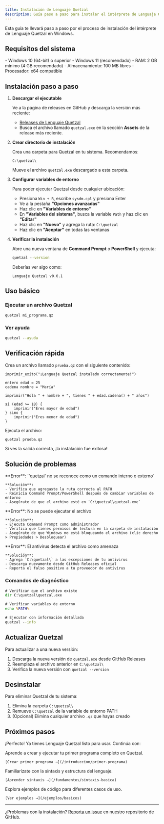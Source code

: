 ```yaml
---
title: Instalación de Lenguaje Quetzal
description: Guía paso a paso para instalar el intérprete de Lenguaje Quetzal en Windows.
---
```



Esta guía te llevará paso a paso por el proceso de instalación del intérprete de Lenguaje Quetzal en Windows.

<Badge text="Solo Windows" variant="note" />

## Requisitos del sistema

<CardGrid>
  <Card title="Sistema Operativo" icon="laptop">
    - Windows 10 (64-bit) o superior
    - Windows 11 (recomendado)
  </Card>
  
  <Card title="Hardware Mínimo" icon="setting">
    - RAM: 2 GB mínimo (4 GB recomendado)
    - Almacenamiento: 100 MB libres
    - Procesador: x64 compatible
  </Card>
</CardGrid>

## Instalación paso a paso

<Steps>

1. **Descargar el ejecutable**
   
   Ve a la página de releases en GitHub y descarga la versión más reciente:
    - [Releases de Lenguaje Quetzal](https://github.com/AntaresGT/lenguaje-quetzal/releases)
    - Busca el archivo llamado `quetzal.exe` en la sección **Assets** de la release más reciente.

2. **Crear directorio de instalación**
   
   Crea una carpeta para Quetzal en tu sistema. Recomendamos:
   
   ```
   C:\quetzal\
   ```
   
   Mueve el archivo `quetzal.exe` descargado a esta carpeta.

3. **Configurar variables de entorno**
   
   Para poder ejecutar Quetzal desde cualquier ubicación:
   
   - Presiona `Win + R`, escribe `sysdm.cpl` y presiona Enter
   - Ve a la pestaña **"Opciones avanzadas"**
   - Haz clic en **"Variables de entorno"**
   - En **"Variables del sistema"**, busca la variable `Path` y haz clic en **"Editar"**
   - Haz clic en **"Nuevo"** y agrega la ruta: `C:\quetzal`
   - Haz clic en **"Aceptar"** en todas las ventanas

4. **Verificar la instalación**
   
   Abre una nueva ventana de **Command Prompt** o **PowerShell** y ejecuta:
   
   ```cmd
   quetzal --version
   ```
   
   Deberías ver algo como:
   ```
   Lenguaje Quetzal v0.0.1
   ```

</Steps>

## Uso básico

### Ejecutar un archivo Quetzal

```cmd
quetzal mi_programa.qz
```

### Ver ayuda

```cmd
quetzal --ayuda
```

## Verificación rápida

Crea un archivo llamado `prueba.qz` con el siguiente contenido:

```qz
imprimir_exito("¡Lenguaje Quetzal instalado correctamente!")

entero edad = 25
cadena nombre = "María"

imprimir("Hola " + nombre + ", tienes " + edad.cadena() + " años")

si (edad >= 18) {
    imprimir("Eres mayor de edad")
} sino {
    imprimir("Eres menor de edad")
}
```

Ejecuta el archivo:

```cmd
quetzal prueba.qz
```

Si ves la salida correcta, ¡la instalación fue exitosa!

## Solución de problemas

<CardGrid>
  <Card title="Comando no reconocido" icon="error">
    **Error**: `'quetzal' no se reconoce como un comando interno o externo`
    
    **Solución**:
    - Verifica que agregaste la ruta correcta al PATH
    - Reinicia Command Prompt/PowerShell después de cambiar variables de entorno
    - Asegúrate de que el archivo esté en `C:\quetzal\quetzal.exe`
  </Card>
  
  <Card title="Error de permisos" icon="warning">
    **Error**: No se puede ejecutar el archivo
    
    **Solución**:
    - Ejecuta Command Prompt como administrador
    - Verifica que tienes permisos de lectura en la carpeta de instalación
    - Asegúrate de que Windows no está bloqueando el archivo (clic derecho > Propiedades > Desbloquear)
  </Card>
  
  <Card title="Antivirus bloquea el archivo" icon="shield">
    **Error**: El antivirus detecta el archivo como amenaza
    
    **Solución**:
    - Agrega `C:\quetzal\` a las excepciones de tu antivirus
    - Descarga nuevamente desde GitHub Releases oficial
    - Reporta el falso positivo a tu proveedor de antivirus
  </Card>
</CardGrid>

### Comandos de diagnóstico

```cmd
# Verificar que el archivo existe
dir C:\quetzal\quetzal.exe

# Verificar variables de entorno
echo %PATH%

# Ejecutar con información detallada
quetzal --info
```

## Actualizar Quetzal

Para actualizar a una nueva versión:

1. Descarga la nueva versión de `quetzal.exe` desde GitHub Releases
2. Reemplaza el archivo anterior en `C:\quetzal\`
3. Verifica la nueva versión con `quetzal --version`

## Desinstalar

Para eliminar Quetzal de tu sistema:

1. Elimina la carpeta `C:\quetzal\`
2. Remueve `C:\quetzal` de la variable de entorno PATH
3. (Opcional) Elimina cualquier archivo `.qz` que hayas creado

## Próximos pasos

¡Perfecto! Ya tienes Lenguaje Quetzal listo para usar. Continúa con:

<CardGrid>
  <Card title="Tu primer programa" icon="rocket">
    Aprende a crear y ejecutar tu primer programa completo en Quetzal.
    
    [Crear primer programa →](/introduccion/primer-programa)
  </Card>
  
  <Card title="Sintaxis básica" icon="document">
    Familiarízate con la sintaxis y estructura del lenguaje.
    
    [Aprender sintaxis →](/fundamentos/sintaxis-basica)
  </Card>
  
  <Card title="Ejemplos prácticos" icon="open-book">
    Explora ejemplos de código para diferentes casos de uso.
    
    [Ver ejemplos →](/ejemplos/basicos)
  </Card>
</CardGrid>

---

¿Problemas con la instalación? [Reporta un issue](https://github.com/AntaresGT/lenguaje-quetzal/issues) en nuestro repositorio de GitHub.

